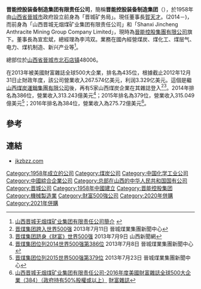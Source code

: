 '''晋能控股装备制造集团有限责任公司'''，簡稱'''晋能控股装备制造集团'''（'''{{lang-en|Jinneng Holding Equipment Manufacturing Group Company Limited}}'''），於1958年由[[山西省|山西省]][[晉城市|晉城市]]政府設立前身為「晋城矿务局」。現任董事長[[賀天才|賀天才]]。(2014－)，而前身為「山西晋城无烟煤矿业集团有限责任公司」和「Shanxi Jincheng Anthracite Mining Group Company Limited」，現時為[[晉能控股集團有限公司|晉能控股集團有限公司]]旗下。董事長為宣宏斌，總經理為李鸿双。業務在國內經營煤炭、煤化工、煤层气、电力、煤机制造、新兴产业等<ref>[http://www.jccoal.com/web1/list.jsp?currCatalogID=20070712025460 山西晋城无烟煤矿业集团有限责任公司簡介] {{webarchive|url=https://web.archive.org/web/20130715090006/http://www.jccoal.com/web1/list.jsp?currCatalogID=20070712025460 |date=2013-07-15 }}</ref>。

總部位於[[山西省|山西省]][[晉城市|晉城市]][[北石店镇|北石店镇]]48006。

在2013年被美國財富雜誌全球500大企業，排名為435位，根據截止2012年12月31日止財政年度，該公司營業收入267.574亿美元，利润3.329亿美元。這個是繼[[山西煤炭運銷集團有限公司|山西煤炭運銷集團有限公司]]後，再有5家山西煤炭企業在其雜誌登入<ref>[http://www.jccoal.com/html/20130711/574896.html 晋煤集团跨入世界500强] {{webarchive|url=https://web.archive.org/web/20130715085838/http://www.jccoal.com/html/20130711/574896.html |date=2013-07-15 }}2013年7月11日 晉城煤業集團新聞中心</ref><ref>[http://www.jccoal.com/html/20130709/091338.html 晋煤集团跻身《财富》世界500强] {{webarchive|url=https://web.archive.org/web/20150724075053/http://www.jccoal.com/html/20130709/091338.html |date=2015-07-24 }}2013年7月9日 山西新聞網</ref>。2014年排名為386位，營業收入313.243億美元<ref>[http://www.jamg.cn/html/20140708/156689.html 晋煤集团位列2014世界500强第386位] {{webarchive|url=https://web.archive.org/web/20150724074655/http://www.jamg.cn/html/20140708/156689.html |date=2015-07-24 }}2013年7月8日 晉城煤業集團新聞中心</ref>；2015年排名為379位，營業收入315.049億美元<ref>[http://www.jamg.cn/html/20150723/566294.html 晋煤集团位列2015世界500强第379位] {{webarchive|url=https://web.archive.org/web/20150724074105/http://www.jamg.cn/html/20150723/566294.html |date=2015-07-24 }}2013年7月23日 晉城煤業集團新聞中心</ref>；2016年排名為384位，營業收入為275.72億美元<REF>
[http://beta.fortune.com/global500/shanxi-jincheng-anthracite-coal-mining-group-384  山西晋城无烟煤矿业集团有限责任公司-2016年度美國財富雜誌全球500大企業（384）（政府持有50%股權或以上）] {{Wayback|url=http://beta.fortune.com/global500/shanxi-jincheng-anthracite-coal-mining-group-384 |date=20170426205218 }}[[財富雜誌|財富雜誌]]
</REF>。

==參考==
{{reflist}}

==連結==
*[https://www.jkzbzz.com/ jkzbzz.com] {{Wayback|url=https://www.jkzbzz.com/ |date=20201011084318 }}

[[Category:1958年成立的公司|Category:1958年成立的公司]]
[[Category:煤炭公司|Category:煤炭公司]]
[[Category:中国化学工业公司|Category:中国化学工业公司]]
[[Category:中國綜合企業公司|Category:中國綜合企業公司]]
[[Category:总部在山西的中华人民共和国国有公司|Category:总部在山西的中华人民共和国国有公司]]
[[Category:晋城公司|Category:晋城公司]]
[[Category:1958年中國建立|Category:1958年中國建立]]
[[Category:晋能控股集团|Category:晋能控股集团]]
[[Category:機械製造業|Category:機械製造業]]
[[Category:財富500強公司|Category:財富500強公司]]
[[Category:2020年併購|Category:2020年併購]]
[[Category:2021年併購|Category:2021年併購]]